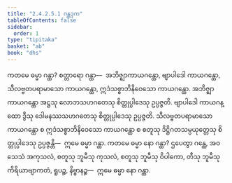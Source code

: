 ```yaml
---
title: "2.4.2.5.1 ဂန္ထဒုက"
tableOfContents: false
sidebar:
  order: 1
type: "tipitaka"
basket: "ab"
book: "dhs"
---
```



<DynamicBreadcrumb />

<Division number="1489" book="dhs">

<Paragraph number="2200" book="dhs">
ကတမေ ဓမ္မာ ဂန္ထာ? စတ္တာရော ဂန္ထာ—  အဘိဇ္ဈာကာယဂန္ထော, ဗျာပါဒေါ ကာယဂန္ထော, သီလဗ္ဗတပရာမာသော ကာယဂန္ထော, ဣဒံသစ္စာဘိနိဝေသော ကာယဂန္ထော. အဘိဇ္ဈာကာယဂန္ထော အဋ္ဌသု လောဘသဟဂတေသု စိတ္တုပ္ပါဒေသု ဥပ္ပဇ္ဇတိ. ဗျာပါဒေါ ကာယဂန္ထော ဒွီသု ဒေါမနဿသဟဂတေသု စိတ္တုပ္ပါဒေသု ဥပ္ပဇ္ဇတိ. သီလဗ္ဗတပရာမာသော ကာယဂန္ထော စ ဣဒံသစ္စာဘိနိဝေသော ကာယဂန္ထော စ စတူသု ဒိဋ္ဌိဂတသမ္ပယုတ္တေသု စိတ္တုပ္ပါဒေသု ဥပ္ပဇ္ဇန္တိ—  ဣမေ ဓမ္မာ ဂန္ထာ.
</Paragraph>

</Division>
<Division number="1490" book="dhs">

<Paragraph number="2201" book="dhs">
ကတမေ ဓမ္မာ နော ဂန္ထာ? ဌပေတွာ ဂန္ထေ, အဝသေသံ အကုသလံ, စတူသု ဘူမီသု ကုသလံ, စတူသု ဘူမီသု ဝိပါကော, တီသု ဘူမီသု ကိရိယာဗျာကတံ, ရူပဉ္စ, နိဗ္ဗာနဉ္စ—  ဣမေ ဓမ္မာ နော ဂန္ထာ.
</Paragraph>
</Division>